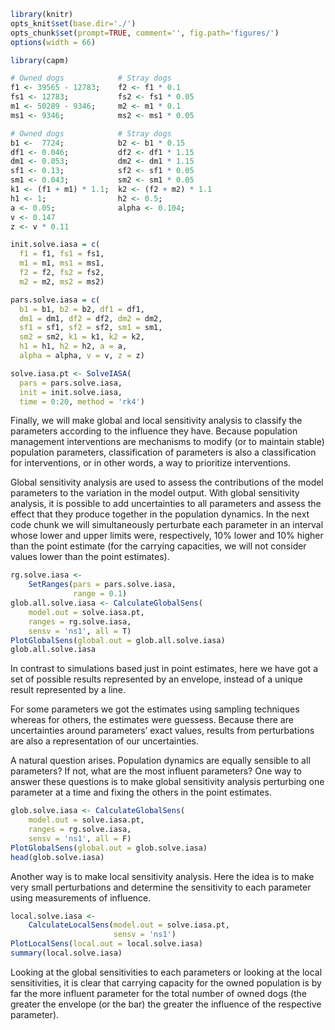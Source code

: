 ```r
library(knitr)
opts_knit$set(base.dir='./')
opts_chunk$set(prompt=TRUE, comment='', fig.path='figures/')
options(width = 66)
```

```r
library(capm)
```

```r
# Owned dogs            # Stray dogs
f1 <- 39565 - 12783;    f2 <- f1 * 0.1
fs1 <- 12783;           fs2 <- fs1 * 0.05
m1 <- 50289 - 9346;     m2 <- m1 * 0.1
ms1 <- 9346;            ms2 <- ms1 * 0.05

# Owned dogs            # Stray dogs
b1 <-  7724;            b2 <- b1 * 0.15
df1 <- 0.046;           df2 <- df1 * 1.15
dm1 <- 0.053;           dm2 <- dm1 * 1.15
sf1 <- 0.13;            sf2 <- sf1 * 0.05
sm1 <- 0.043;           sm2 <- sm1 * 0.05
k1 <- (f1 + m1) * 1.1;  k2 <- (f2 + m2) * 1.1
h1 <- 1;                h2 <- 0.5;
a <- 0.05;              alpha <- 0.104;
v <- 0.147
z <- v * 0.11

init.solve.iasa = c(
  f1 = f1, fs1 = fs1,
  m1 = m1, ms1 = ms1,
  f2 = f2, fs2 = fs2,
  m2 = m2, ms2 = ms2)

pars.solve.iasa = c(
  b1 = b1, b2 = b2, df1 = df1,
  dm1 = dm1, df2 = df2, dm2 = dm2,
  sf1 = sf1, sf2 = sf2, sm1 = sm1,
  sm2 = sm2, k1 = k1, k2 = k2,
  h1 = h1, h2 = h2, a = a,
  alpha = alpha, v = v, z = z)

solve.iasa.pt <- SolveIASA(
  pars = pars.solve.iasa,
  init = init.solve.iasa,
  time = 0:20, method = 'rk4')
```

Finally, we will make global and local sensitivity analysis to classify the parameters according to the influence they have. Because population management interventions are mechanisms to modify (or to maintain stable) population parameters, classification of parameters is also a classification for interventions, or in other words, a way to prioritize interventions.

Global sensitivity analysis are used to assess the contributions of the model parameters to the variation in the model output. With global sensitivity analysis, it is possible to add uncertainties to all parameters and assess the effect that they produce together in the population dynamics. In the next code chunk we will simultaneously perturbate each parameter in an interval whose lower and upper limits were, respectively, 10% lower and 10% higher than the point estimate (for the carrying capacities, we will not consider values lower than the point estimates).

```r
rg.solve.iasa <-
    SetRanges(pars = pars.solve.iasa,
              range = 0.1)
glob.all.solve.iasa <- CalculateGlobalSens(
    model.out = solve.iasa.pt,
    ranges = rg.solve.iasa,
    sensv = 'ns1', all = T)
PlotGlobalSens(global.out = glob.all.solve.iasa)
glob.all.solve.iasa
```

In contrast to simulations based just in point estimates, here we have got a set of possible results represented by an envelope, instead of a unique result represented by a line.  

For some parameters we got the estimates using sampling techniques whereas for others, the estimates were guessess. Because there are uncertainties around parameters' exact values, results from perturbations are also a representation of our uncertainties.  

A natural question arises. Population dynamics are equally sensible to all parameters? If not, what are the most influent parameters? One way to answer these questions is to make global sensitivity analysis perturbing one parameter at a time and fixing the others in the point estimates.

```r
glob.solve.iasa <- CalculateGlobalSens(
    model.out = solve.iasa.pt,
    ranges = rg.solve.iasa,
    sensv = 'ns1', all = F)
PlotGlobalSens(global.out = glob.solve.iasa)
head(glob.solve.iasa)
```

Another way is to make local sensitivity analysis. Here the idea is to make very small perturbations and determine the sensitivity to each parameter using measurements of influence.

```r
local.solve.iasa <-
    CalculateLocalSens(model.out = solve.iasa.pt,
                       sensv = 'ns1')
PlotLocalSens(local.out = local.solve.iasa)
summary(local.solve.iasa)
```

Looking at the global sensitivities to each parameters or looking at the local sensitivities, it is clear that carrying capacity for the owned population is by far the more influent parameter for the total number of owned dogs (the greater the envelope (or the bar) the greater the influence of the respective parameter).